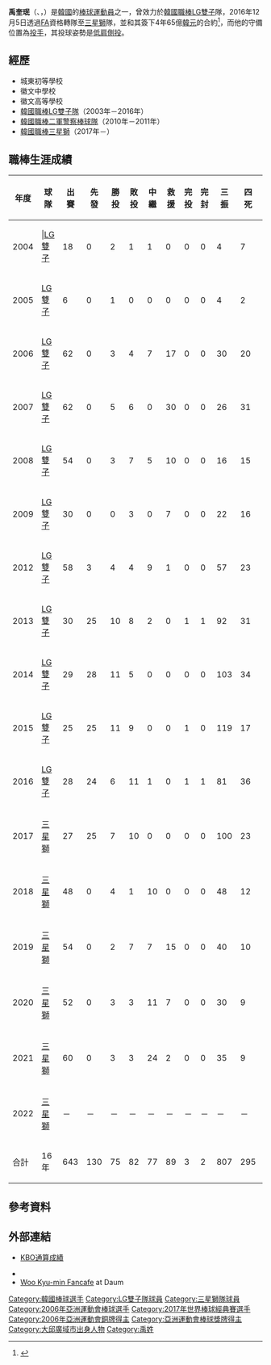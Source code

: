 {{Infobox KBO player|
|name=禹奎珉|
|image=File:2017 02 26 WBC 평가전 2 우규민.jpg|
|width=295|
|position=投手|
|team=三星獅|
|number=2|
|bats=右|
|throws=右|
|birthdate={{birth_date_and_age|1985|1|21|mf=y}}|
|birthplace={{KOR}}[[大邱廣域市|大邱廣域市]][[達西區|達西區]]|
|debutdate=8月24日
|debutyear=2004年
|debutteam=LG雙子
|statyear=2021年球季
|stat1label=勝投—敗投
|stat1value=75－82
|stat2label=中繼－救援
|stat2value=77－89
|stat3label=三振—四壞
|stat3value=807－295
|stat4label=防禦率
|stat4value=3.95
|teams=<nowiki></nowiki> 
* [[LG雙子|LG雙子]] (2003年－2016年)
* [[三星獅|三星獅]] (2017年－)
| highlights    = 
| update        = 
}}
{{MedalTableTop}}
{{MedalSport|男子[[棒球|棒球]]}}
{{MedalCountry|{{KOR}}}}
{{MedalCompetition|[[亞洲青棒錦標賽|亞洲青棒錦標賽]]}}
{{MedalBronze|[[2001年亞洲青棒錦標賽|2001年 台北]]|隊際}}
{{MedalCompetition|[[亞洲運動會|亞洲運動會]]}}
{{MedalBronze|[[2006年亞洲運動會|2006年 多哈]]|[[2006年亞洲運動會棒球比賽|隊際]]}}
{{MedalCompetition|[[世界棒球12強賽|世界棒球12強賽]]}}
{{MedalGold|[[2015年世界棒球12強賽|2015年 日本/台灣]]|隊際}}
{{MedalBottom}}

'''禹奎珉'''（{{lang-en|'''Woo Kyu-min'''}}、{{lang-ko|'''우규민'''}}，{{bd|1985年|1月21日|catIdx=Woo, Kyu-min}}）是[[韓國|韓國]]的[[棒球|棒球]][[運動員|運動員]]之一，曾效力於[[韓國職棒|韓國職棒]][[LG雙子|LG雙子]]隊，2016年12月5日透過[[自由球員|FA]]資格轉隊至[[三星獅|三星獅]]隊，並和其簽下4年65億[[韓元|韓元]]的合約<ref>{{Cite news|url=https://sports.news.naver.com/kbo/news/read.nhn?oid=311&aid=0000679939|title=삼성, 우규민과 4년 총액 65억원에 FA 계약 체결|work=Naver sports|date=2016-12-05|language=ko}}</ref>，而他的守備位置為[[投手|投手]]，其投球姿勢是[[低肩側投|低肩側投]]。

==經歷==
*城東初等學校
*徽文中學校
*徽文高等學校
*[[韓國職棒|韓國職棒]][[LG雙子|LG雙子隊]]（2003年－2016年）
*[[KBO未來聯盟|韓國職棒二軍]][[警察棒球隊|警察棒球隊]]（2010年－2011年）
*[[韓國職棒|韓國職棒]][[三星獅|三星獅]]（2017年－）

==職棒生涯成績==
{| class="wikitable" width="1000px"
|- align="center" 
!年度!!球隊!!出賽!!先發!!勝投!!敗投!!中繼!!救援!!完投!!完封!!三振!!四死!!責失!!投球局數!!自責分率!!被上壘率
|- align="center"
|2004|||[[LG雙子|LG雙子]]||18||0||2||1||1||0||0||0||4||7||8||18.1||3.93||1.26
|- align="center"
|2005||[[LG雙子|LG雙子]]||6||0||1||0||0||0||0||0||4||2||1||7.2||1.17||1.17
|- align="center"
|2006||[[LG雙子|LG雙子]]||62||0||3||4||7||17||0||0||30||20||13||75.2||1.55||1.08
|- align="center"
|2007||[[LG雙子|LG雙子]]||62||0||5||6||0||30||0||0||26||31||23||78.0||2.65||1.14
|- align="center"
|2008||[[LG雙子|LG雙子]]||54||0||3||7||5||10||0||0||16||15||28||51.1||4.91||1.40
|- align="center"
|2009||[[LG雙子|LG雙子]]||30||0||0||3||0||7||0||0||22||16||23||36.1||5.70||1.71
|- align="center"
|2012||[[LG雙子|LG雙子]]||58||3||4||4||9||1||0||0||57||23||34||92.2||3.30||1.28
|- align="center"
|2013||[[LG雙子|LG雙子]]||30||25||10||8||2||0||1||1||92||31||64||147.1||3.91||1.31
|- align="center"
|2014||[[LG雙子|LG雙子]]||29||28||11||5||0||0||0||0||103||34||69||153.2||4.04||1.33
|- align="center"
|2015||[[LG雙子|LG雙子]]||25||25||11||9||0||0||1||0||119||17||58||152.2||3.77||1.18
|- align="center"
|2016||[[LG雙子|LG雙子]]||28||24||6||11||1||0||1||1||81||36||72||132.0||4.91||1.53
|- align="center"
|2017||[[三星獅|三星獅]]||27||25||7||10||0||0||0||0||100||23||77||133.0||5.21||1.38
|- align="center"
|2018||[[三星獅|三星獅]]||48||0||4||1||10||0||0||0||48||12||28||58.2||4.30||1.40
|- align="center"
|2019||[[三星獅|三星獅]]||54||0||2||7||7||15||0||0||40||10||18||59.0||2.75||1.15
|- align="center"
|2020||[[三星獅|三星獅]]||52||0||3||3||11||7||0||0||30||9||33||48.0||6.19||1.46
|- align="center"
|2021||[[三星獅|三星獅]]||60||0||3||3||24||2||0||0||35||9||18||49.0||3.31||1.37
|- align="center"
|2022||[[三星獅|三星獅]]||－||－||－||－||－||－||－||－||－||－||－||－||－||－
|- style="background:#0066B3;color:#FFFFFF" align="center" 
|合計||16年||643||130||75||82||77||89||3||2||807||295||567||1293.1||3.95||1.32
|}

==參考資料==
{{Reflist}}

==外部連結==
{{台灣棒球維基館}}
*[https://www.koreabaseball.com/Record/Player/PitcherDetail/Total.aspx?playerId=73117 KBO通算成績] {{ko icon}}
{{baseballstats |mlb= |espn= |br= |fangraphs= |cube= |brm=wu----000gyu }}
* {{cyworld|24488435}}
* [http://cafe.daum.net/dnrbals Woo Kyu-min Fancafe] {{Wayback|url=http://cafe.daum.net/dnrbals |date=20151117014535 }} at Daum {{ko icon}}
{{三星獅隊球員名單}}
{{2015年世界棒球12強賽韓國成棒代表隊}}
{{2017年世界棒球經典賽韓國成棒代表隊}}
{{DEFAULTSORT:Woo Kyu Min}}
[[Category:韓國棒球選手|Category:韓國棒球選手]]
[[Category:LG雙子隊球員|Category:LG雙子隊球員]]
[[Category:三星獅隊球員|Category:三星獅隊球員]]
[[Category:2006年亞洲運動會棒球選手|Category:2006年亞洲運動會棒球選手]]
[[Category:2017年世界棒球經典賽選手|Category:2017年世界棒球經典賽選手]]
[[Category:2006年亞洲運動會銅牌得主|Category:2006年亞洲運動會銅牌得主]]
[[Category:亞洲運動會棒球獎牌得主|Category:亞洲運動會棒球獎牌得主]]
[[Category:大邱廣域市出身人物|Category:大邱廣域市出身人物]]
[[Category:禹姓|Category:禹姓]]